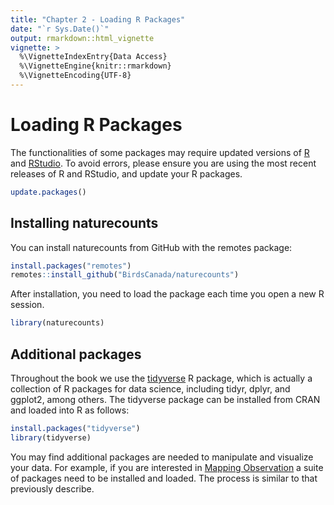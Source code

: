 ```yaml
---
title: "Chapter 2 - Loading R Packages"
date: "`r Sys.Date()`"
output: rmarkdown::html_vignette
vignette: >
  %\VignetteIndexEntry{Data Access}
  %\VignetteEngine{knitr::rmarkdown}
  %\VignetteEncoding{UTF-8}
---
```


# Loading R Packages {#Package2}
The functionalities of some packages may require updated versions of [R](https://www.r-project.org/) and [RStudio](https://www.rstudio.com). To avoid errors, please ensure you are using the most recent releases of R and RStudio, and update your R packages.

```r
update.packages()                         
```

## Installing naturecounts {#Package2.1}

You can install naturecounts from GitHub with the remotes package:

```r
install.packages("remotes")
remotes::install_github("BirdsCanada/naturecounts")
```

After installation, you need to load the package each time you open a new R session.

```r
library(naturecounts)
```

## Additional packages {#Package2.2}

Throughout the book we use the [tidyverse](https://www.tidyverse.org/) R package, which is actually a collection of R packages for data science, including tidyr, dplyr, and ggplot2, among others. The tidyverse package can be installed from CRAN and loaded into R as follows:

```r
install.packages("tidyverse") 
library(tidyverse) 
```

You may find additional packages are needed to manipulate and visualize your data. For example, if you are interested in [Mapping Observation](https://birdstudiescanada.github.io/naturecounts/articles/articles/mapping-observations.html) a suite of packages need to be installed and loaded. The process is similar to that previously describe.

